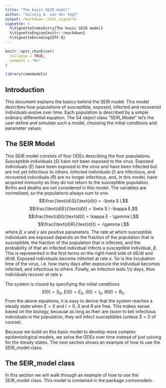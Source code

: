 ```yaml
---
title: "The basic SEIR model"
author: "Solveig A. van der Vegt"
output: rmarkdown::html_vignette
vignette: >
  %\VignetteIndexEntry{The basic SEIR model}
  %\VignetteEngine{knitr::rmarkdown}
  %\VignetteEncoding{UTF-8}
---
```


```r
knitr::opts_chunk$set(
  collapse = TRUE,
  comment = "#>"
)
```

```r
library(comomodels)
```

## Introduction
This document explains the basics behind the SEIR model. This model describes
how populations of susceptible, exposed, infected and recovered
individuals evolve over time. Each population is described by a simple
ordinary differential equation. The S4 object class "SEIR_Model" let's the user
define and simulate such a model, choosing the initial conditions and parameter values.

## The SEIR Model
This SEIR model consists of four ODEs describing the four populations. Susceptible
individuals ($S$) have not been exposed to the virus. Exposed individuals ($E$) have been
exposed to the virus and have been infected but are not yet infectious to others.
Infected individuals ($I$) are infectious, and recovered individuals ($R$) are no longer
infectious, and, in this model, have acquired immunity as they do not return
to the susceptible population. Births and deaths are not considered in this model.
The variables are normalized, so the populations always sum to one.
$$\frac{\text{d}S}{\text{d}t} = -\beta S I,$$
$$\frac{\text{d}E}{\text{d}t} = \beta S I -\kappa E,$$
$$\frac{\text{d}I}{\text{d}t} = \kappa E - \gamma I,$$
$$\frac{\text{d}R}{\text{d}t} = -\gamma I,$$
where $\beta$, $\kappa$ and $\gamma$ are positive parameters.
The rate at which susceptible individuals are exposed depends on the fraction
of the population that is susceptible, the fraction of the population that is
infected, and the probability of that an infected individual infects a
susceptible individual, $\beta$. This is represented in the
first terms on the right-hand side of $\text{d}S/ \text{d}t$ and $\text{d}I/ \text{d}t$.
Exposed individuals become infected at rate $\kappa$. $1/ \kappa$ is
the incubation time of the virus, i.e. how many days after exposure the individual
becomes infected, and infectious to others. Finally, an infection lasts $1/ \gamma$
days, thus individuals recover at rate $\gamma$.

The system is closed by specifying the initial conditions
$$S(0) = S_0,\ E(0) = E_0,\ I(0) = I_0,\ R(0) = R_0.$$
From the above equations, it is easy to derive that the system reaches a steady
state when $E = 0$ and $I = 0$. $S$ and $R$ are free. This makes sense based on
the biology, because as long as their are (soon to be) infectious individuals
in the population, they will infect susceptibles (unless $S = 0$ of course).

Because we build on this basic model to develop more complex epidemiological models,
we solve the ODEs over time instead of just solving for the steady states. The
next section shows an example of how to use the SEIR_model class.

## The SEIR_model class
In this section we will walk through an example of how to use the SEIR_model
class. This model is contained in the package comomodels.




